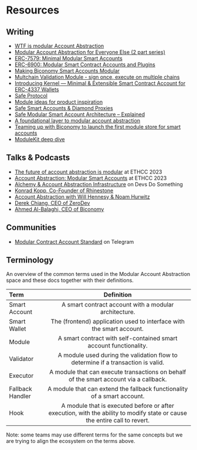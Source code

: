 # Resources

## Writing

- [WTF is modular Account Abstraction](https://mirror.xyz/konradkopp.eth/7Q3TrMFgx2VbZRKa7UEaisIMjimpMABiqGYo00T9egA)
- [Modular Account Abstraction for Everyone Else (2 part series)](https://blog.rhinestone.wtf/part-1-modular-account-abstraction-for-everyone-else-84567422bc46)
- [ERC-7579: Minimal Modular Smart Accounts](https://eips.ethereum.org/EIPS/eip-7579)
- [ERC-6900: Modular Smart Contract Accounts and Plugins](https://eips.ethereum.org/EIPS/eip-6900)
- [Making Biconomy Smart Accounts Modular](https://www.biconomy.io/post/making-biconomy-smart-accounts-modular)
- [Multchain Validation Module - sign once, execute on multiple chains](https://www.biconomy.io/post/multchain-validation-smart-account-module)
- [Introducing Kernel — Minimal & Extensible Smart Contract Account for ERC-4337 Wallets](https://docs.zerodev.app/blog/kernel-minimal-extensible-account-for-aa-wallets)
- [Safe Protocol](https://github.com/safe-global/safe-core-protocol-specs/blob/main/whitepaper.pdf)
- [Module ideas for product inspiration](https://rhinestone.notion.site/Module-ideas-for-product-inspo-338100a2c99540f490472b8aa839da11)
- [Safe Smart Accounts & Diamond Proxies](https://safe.mirror.xyz/P83_rVQuUQJAM-SnMpWvsHlN8oLnCeSncD1txyMDqpE)
- [Safe Modular Smart Account Architecture – Explained](https://safe.mirror.xyz/t76RZPgEKdRmWNIbEzi75onWPeZrBrwbLRejuj-iPpQ)
- [A foundational layer to modular account abstraction](https://blog.rhinestone.wtf/a-foundational-layer-to-modular-account-abstraction-e7b21ae56034)
- [Teaming up with Biconomy to launch the first module store for smart accounts](https://blog.rhinestone.wtf/teaming-up-with-biconomy-to-launch-the-first-module-store-for-smart-accounts-445233f919bc)
- [ModuleKit deep dive](https://blog.rhinestone.wtf/modulekit-deep-dive-ad84ee0797c6)

## Talks & Podcasts

- [The future of account abstraction is modular](https://www.youtube.com/watch?v=DP_ThXdPazY) at ETHCC 2023
- [Account Abstraction: Modular Smart Accounts](https://www.youtube.com/watch?v=NvDmhyb0O6A) at ETHCC 2023
- [Alchemy & Account Abstraction Infrastructure](https://www.devsdosomething.fm/episodes/alchemy-account-abstraction-infrastructure) on Devs Do Something
- [Konrad Kopp, Co-Founder of Rhinestone](https://open.spotify.com/episode/3rlCBdKg9CBh4lsY210ko8)
- [Account Abstraction with Will Hennesy & Noam Hurwitz](https://open.spotify.com/episode/6zYI5nvpsDLowV0IYORGpx)
- [Derek Chiang, CEO of ZeroDev](https://open.spotify.com/episode/0Y9a3SAhizJq0Lg6TzM4KO?si=b8c9ff0ff1514487)
- [Ahmed Al-Balaghi, CEO of Biconomy](https://open.spotify.com/episode/114i9xGwQiJv4WSBnkBZrM?si=afb04a6fcb39413a)

## Communities

- [Modular Contract Account Standard](https://t.me/+KfB9WuhKDgk5YzIx) on Telegram

## Terminology

An overview of the common terms used in the Modular Account Abstraction space and these docs together with their definitions.

| Term             |                                                        Definition                                                         |
| :--------------- | :-----------------------------------------------------------------------------------------------------------------------: |
| Smart Account    |                                   A smart contract account with a modular architecture.                                   |
| Smart Wallet     |                           The (frontend) application used to interface with the smart account.                            |
| Module           |                             A smart contract with self-contained smart account functionality.                             |
| Validator        |                     A module used during the validation flow to determine if a transaction is valid.                      |
| Executor         |                   A module that can execute transactions on behalf of the smart account via a callback.                   |
| Fallback Handler |                          A module that can extend the fallback functionality of a smart account.                          |
| Hook             | A module that is executed before or after execution, with the ability to modify state or cause the entire call to revert. |

Note: some teams may use different terms for the same concepts but we are trying to align the ecosystem on the terms above.
